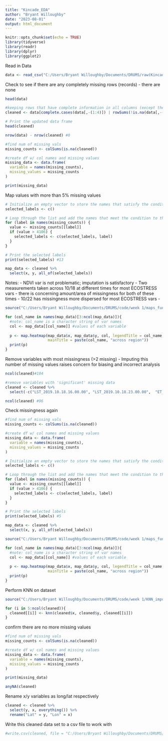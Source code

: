 ---
title: "Kincade_EDA"
author: "Bryant Willoughby"
date: "2023-08-01"
output: html_document
---

```{r setup, include=FALSE}
knitr::opts_chunk$set(echo = TRUE)
library(tidyverse)
library(readr)
library(dplyr)
library(ggplot2)
```


Read in Data 

```{r}
data <- read_csv("C:/Users/Bryant Willoughby/Documents/DRUMS/raw(Kincade)/Final Data Sets/prefire_kincade_fulldata.csv")

```

Check to see if there are any completely missing rows (records)
- there are none
```{r}
head(data)

#keeping rows that have complete information in all columns (except the first four) or have at least one non-missing value in any of the columns (excluding the first four columns).
cleaned <- data[complete.cases(data[,-(1:4)]) | rowSums(!is.na(data[,-(1:4)])) > 0, ]

# Print the updated data frame
head(cleaned)

nrow(data) - nrow(cleaned) #0
```


```{r}
#find num of missing vals
missing_counts <- colSums(is.na(cleaned))

#create df w/ col names and missing values 
missing_data <- data.frame(
  variable = names(missing_counts), 
  missing_values = missing_counts
)

print(missing_data)

```


Map values with more than 5% missing values 
```{r}
# Initialize an empty vector to store the names that satisfy the condition
selected_labels <- c()

# Loop through the list and add the names that meet the condition to the vector
for (label in names(missing_counts)) {
  value <- missing_counts[[label]]
  if (value > 4106) {
    selected_labels <- c(selected_labels, label)
  }
}

# Print the selected labels
print(selected_labels) #13
```

```{r}
map_data <- cleaned %>%
  select(x, y, all_of(selected_labels))

```


Notes: 
- NDVI var is not problematic; imputation is satisfactory 
- Two measurements taken across 10/18 at different times for most ECOSTRESS vars 
  - there is concerning amount/area of missingness for both of these times
- 10/22 has missingness more dispersed for most ECOSTRESS vars
  - 
```{r}
source("C:/Users/Bryant Willoughby/Documents/DRUMS/code/week 1/maps_function.R")

for (col_name in names(map_data)[3:ncol(map_data)]){
  #note: col_name is a character string of var names
  col <- map_data[[col_name]] #values of each variable 
  
  p <- map.heatmap(map_data$x, map_data$y, col, legendTitle = col_name, 
                   mainTitle = paste(col_name, "across region"))
  print(p)
}

```



Remove variables with most missingness (>2 missing)
- Imputing this number of missing values raises concern for biasing and incorrect analysis
```{r}
ncol(cleaned)#104

#remove variables with 'significant' missing data 
cleaned <- cleaned %>%
  select(-c("LST_2019.10.18.16.00.00", "LST_2019.10.18.23.00.00",  "ET_2019.10.18.16.00.00", "ET_2019.10.18.23.00.00", "ESI_2019.10.18.16.00.00", "ESI_2019.10.18.23.00.00", "WUE_2019.10.18.16.00.00", "WUE_2019.10.18.23.00.00"))

ncol(cleaned) #96

```
Check missingness again 
```{r}
#find num of missing vals
missing_counts <- colSums(is.na(cleaned))

#create df w/ col names and missing values 
missing_data <- data.frame(
  variable = names(missing_counts), 
  missing_values = missing_counts
)

```


```{r}
# Initialize an empty vector to store the names that satisfy the condition
selected_labels <- c()

# Loop through the list and add the names that meet the condition to the vector
for (label in names(missing_counts)) {
  value <- missing_counts[[label]]
  if (value > 4106) {
    selected_labels <- c(selected_labels, label)
  }
}

# Print the selected labels
print(selected_labels) #5
```

```{r}
map_data <- cleaned %>%
  select(x, y, all_of(selected_labels))

```


```{r}
source("C:/Users/Bryant Willoughby/Documents/DRUMS/code/week 1/maps_function.R")

for (col_name in names(map_data)[3:ncol(map_data)]){
  #note: col_name is a character string of var names
  col <- map_data[[col_name]] #values of each variable 
  
  p <- map.heatmap(map_data$x, map_data$y, col, legendTitle = col_name, 
                   mainTitle = paste(col_name, "across region"))
  print(p)
}

```

Perform KNN on dataset
```{r}
source("C:/Users/Bryant Willoughby/Documents/DRUMS/code/week 1/KNN_imputation_function.R")

for (i in 5:ncol(cleaned)){
  cleaned[[i]] <- knn(cleaned$x, cleaned$y, cleaned[[i]])
}

```

confirm there are no more missing values 
```{r}
#find num of missing vals
missing_counts <- colSums(is.na(cleaned))

#create df w/ col names and missing values 
missing_data <- data.frame(
  variable = names(missing_counts), 
  missing_values = missing_counts
)

print(missing_data)

anyNA(cleaned)

```

Rename x/y variables as long/lat respectively 
```{r}
cleaned <- cleaned %>%
  select(y, x, everything()) %>%
  rename("Lat" = y, "Lon" = x)

```


Write this cleaned data set to a csv file to work with
```{r}
#write.csv(cleaned, file = "C:/Users/Bryant Willoughby/Documents/DRUMS/raw(Kincade)/Final Data Sets/prefire_kincade_finaldata.csv", row.names = F)
          
```















